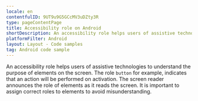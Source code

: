```yaml
---
locale: en
contentfulID: 9UT9u9G5GCcMV3uDZty3R
type: pageContentPage
title: Accessibility role on Android
shortDescription: An accessibility role helps users of assistive technologies to understand the purpose of elements on the screen.
platformFilter: Android
layout: Layout - Code samples
tag: Android code sample
---
```


An accessibility role helps users of assistive technologies to understand the purpose of elements on the screen. The role `button` for example, indicates that an action will be performed on activation. The screen reader announces the role of elements as it reads the screen. It is important to assign correct roles to elements to avoid misunderstanding.

<CodeSample id="accessibility-role" locale="en" platform="android" />
